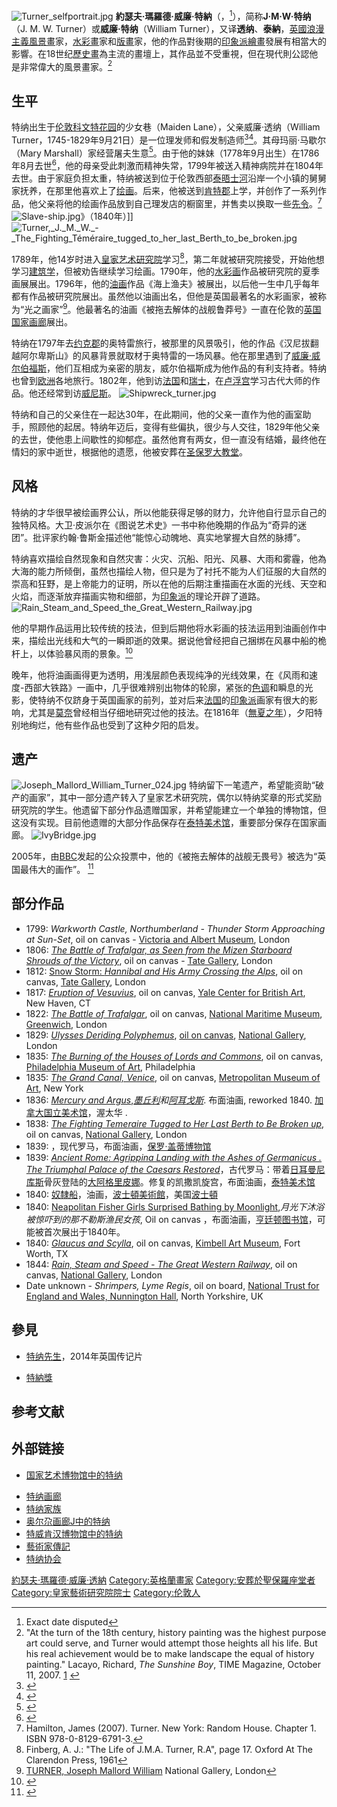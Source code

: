 [[File:Turner_selfportrait.jpg|thumb]]
'''約瑟夫·瑪羅德·威廉·特納'''（{{lang-en|'''Joseph Mallord William Turner'''}}，{{bd|1775年|4月23日|1851年|12月19日|Turner}}<ref>Exact date disputed</ref>），简称'''J·M·W·特纳'''（J. M. W. Turner）或'''威廉·特纳'''（William Turner），又译'''透纳'''、'''泰納'''，[[英國|英國]][[浪漫主義|浪漫主義]][[風景畫|風景畫]]家，[[水彩畫|水彩畫]]家和[[版畫|版畫]]家，他的作品對後期的[[印象派|印象派]][[繪畫|繪畫]]發展有相當大的影響。在18世纪[[歷史畫|歷史畫]]為主流的畫壇上，其作品並不受重視，但在現代則公認他是非常偉大的風景畫家。<ref>"At the turn of the 18th century, history painting was the highest purpose art could serve, and Turner would attempt those heights all his life. But his real achievement would be to make landscape the equal of history painting." Lacayo, Richard, ''The Sunshine Boy'', TIME Magazine, October 11, 2007. [http://www.time.com/time/magazine/article/0,9171,1670528,00.html] {{Wayback|url=http://www.time.com/time/magazine/article/0,9171,1670528,00.html |date=20130824165425 }}</ref>

== 生平 ==
特纳出生于[[伦敦|伦敦]][[科文特花园|科文特花园]]的少女巷（Maiden Lane），父亲威廉·透纳（William Turner，1745-1829年9月21日）是一位理发师和假发制造师<ref name="shanes2008">{{cite book| last=Shanes| first=Eric| title=The life and masterworks of J.M.W. Turner| year=2008| publisher=Parkstone Press| location=New York| isbn=978-1-85995-681-6| edition=4th}}</ref><ref name=dnb>{{cite book| work=[[Oxford_Dictionary_of_National_Biography|Oxford Dictionary of National Biography]]| title=Joseph Mallord William Turner| url=http://www.oxforddnb.com/view/article/27854| first=Luke| last=Herrmann| publisher=Oxford University Press| date=October 2006| access-date=2007-11-30| archive-date=2016-04-13| archive-url=https://web.archive.org/web/20160413073613/http://www.oxforddnb.com/view/article/27854| dead-url=no}}</ref>。其母玛丽·马歇尔（Mary Marshall）家经营屠夫生意<ref name="hamilton2007">{{cite book| last=Hamilton| first=James| title=Turner| year=2007| publisher=Random House| location=New York| isbn=978-0-8129-6791-3| at=Chapter 1| url=https://www.amazon.com/Turner-James-Hamilton/dp/0812967917#reader_0812967917| subscription=yes| access-date=2018-11-24| archive-date=2016-03-15| archive-url=https://web.archive.org/web/20160315074251/http://www.amazon.com/Turner-James-Hamilton/dp/0812967917#reader_0812967917| dead-url=no}}</ref>。由于他的妹妹（1778年9月出生）在1786年8月去世<ref name=bailey>{{cite book| last=Bailey| first=Anthony| title=Standing in the sun: a life of J.M.W. Turner| year=1998| publisher=Pimlico| location=London| isbn=0-7126-6604-4| page=8| url=https://books.google.com/books?id=XGxIAQAAIAAJ&focus=searchwithinvolume&q=mary+ann| subscription=yes| access-date=2018-11-24| archive-date=2020-06-25| archive-url=https://web.archive.org/web/20200625153430/https://books.google.com/books?id=XGxIAQAAIAAJ&focus=searchwithinvolume&q=mary+ann| dead-url=no}}</ref>，他的母亲受此刺激而精神失常，1799年被送入精神病院并在1804年去世。由于家庭负担太重，特纳被送到位于伦敦西部[[泰晤士河|泰晤士河]]沿岸一个小镇的舅舅家抚养，在那里他喜欢上了[[绘画|绘画]]。后来，他被送到[[肯特郡|肯特郡]]上学，并创作了一系列作品，他父亲将他的绘画作品放到自己理发店的橱窗里，并售卖以换取一些[[先令|先令]]。<ref>Hamilton, James (2007). Turner. New York: Random House. Chapter 1. ISBN 978-0-8129-6791-3.</ref>
[[File:Slave-ship.jpg|thumb]]》（1840年）]]
[[File:Turner,_J._M._W._-_The_Fighting_Téméraire_tugged_to_her_last_Berth_to_be_broken.jpg|thumb]]

1789年，他14岁时进入[[皇家艺术研究院|皇家艺术研究院]]学习<ref>Finberg, A. J.: "The Life of J.M.A. Turner, R.A", page 17. Oxford At The Clarendon Press, 1961</ref>，第二年就被研究院接受，开始他想学习[[建筑学|建筑学]]，但被劝告继续学习绘画。1790年，他的[[水彩画|水彩画]]作品被研究院的夏季画展展出。1796年，他的[[油画|油画]]作品《海上渔夫》被展出，以后他一生中几乎每年都有作品被研究院展出。虽然他以油画出名，但他是英国最著名的水彩画家，被称为“光之画家”<ref>[http://www.nationalgallery.org.uk/cgi-bin/WebObjects.dll/CollectionPublisher.woa/wa/artistBiography?artistID=702 TURNER, Joseph Mallord William] {{webarchive|url=https://web.archive.org/web/20071229111600/http://www.nationalgallery.org.uk/cgi-bin/WebObjects.dll/CollectionPublisher.woa/wa/artistBiography?artistID=702 |date=2007-12-29 }} National Gallery, London</ref>。他最著名的油画《被拖去解体的战舰鲁莽号》一直在伦敦的[[英国国家画廊|英国国家画廊]]展出。

特纳在1797年去[[约克郡|约克郡]]的奥特雷旅行，被那里的风景吸引，他的作品《汉尼拔翻越阿尔卑斯山》的风暴背景就取材于奥特雷的一场风暴。他在那里遇到了[[威廉·威尔伯福斯|威廉·威尔伯福斯]]，他们互相成为亲密的朋友，威尔伯福斯成为他作品的有利支持者。特纳也曾到[[欧洲|欧洲]]各地旅行。1802年，他到访[[法国|法国]]和[[瑞士|瑞士]]，在[[卢浮宫|卢浮宫]]学习古代大师的作品。他还经常到访[[威尼斯|威尼斯]]。
[[File:Shipwreck_turner.jpg|thumb]]

特纳和自己的父亲住在一起达30年，在此期间，他的父亲一直作为他的画室助手，照顾他的起居。特纳年迈后，变得有些偏执，很少与人交往，1829年他父亲的去世，使他患上间歇性的抑郁症。虽然他育有两女，但一直没有结婚，最终他在情妇的家中逝世，根据他的遗愿，他被安葬在[[圣保罗大教堂|圣保罗大教堂]]。

== 风格 ==
特纳的才华很早被绘画界公认，所以他能获得足够的财力，允许他自行显示自己的独特风格。大卫·皮派尔在《图说艺术史》一书中称他晚期的作品为“奇异的迷团”。批评家约翰·鲁斯金描述他“能惊心动魄地、真实地掌握大自然的脉搏”。

特纳喜欢描绘自然现象和自然灾害：火灾、沉船、阳光、风暴、大雨和雾霾，他為大海的能力所倾倒，虽然也描绘人物，但只是为了衬托不能为人们征服的大自然的崇高和狂野，是上帝能力的证明，所以在他的后期注重描画在水面的光线、天空和火焰，而逐渐放弃描画实物和细部，为[[印象派|印象派]]的理论开辟了道路。[[File:Rain_Steam_and_Speed_the_Great_Western_Railway.jpg|thumb]]

他的早期作品运用比较传统的技法，但到后期他将水彩画的技法运用到油画创作中来，描绘出光线和大气的一瞬即逝的效果。据说他曾经把自己捆绑在风暴中船的桅杆上，以体验暴风雨的景象。<ref>{{Cite web |url=http://www.tate.org.uk/britain/turner/gallery3d.htm |title=Tate Gallery |access-date=2007-11-30 |archive-url=https://web.archive.org/web/20061117115431/http://www.tate.org.uk/britain/turner/gallery3d.htm |archive-date=2006-11-17 |dead-url=yes }}</ref>

晚年，他将油画画得更为透明，用浅层颜色表现纯净的光线效果，在《风雨和速度-西部大铁路》一画中，几乎很难辨别出物体的轮廓，紧张的[[色调|色调]]和瞬息的光影，使特纳不仅跻身于英国画家的前列，並对后来[[法国|法国]]的[[印象派|印象派]]画家有很大的影响，尤其是[[莫奈|莫奈]]曾经相当仔细地研究过他的技法。在1816年（[[無夏之年|無夏之年]]），夕阳特别地绚烂，他有些作品也受到了这种夕阳的启发。

== 遗产 ==
[[File:Joseph_Mallord_William_Turner_024.jpg|left]]
特纳留下一笔遗产，希望能资助“破产的画家”，其中一部分遗产转入了皇家艺术研究院，偶尔以特纳奖章的形式奖励研究院的学生。他遗留下部分作品遗赠国家，并希望能建立一个单独的博物馆，但这没有实现。目前他遗赠的大部分作品保存在[[泰特美术馆|泰特美术馆]]，重要部分保存在国家画廊。
[[File:IvyBridge.jpg|thumb]]

2005年，由[[BBC|BBC]]发起的公众投票中，他的《被拖去解体的战舰无畏号》被选为“英国最伟大的画作”。
<ref>{{Cite web |url=http://news.bbc.co.uk/1/hi/entertainment/arts/4214824.stm |title=BBC news story |access-date=2007-11-30 |archive-date=2007-03-16 |archive-url=https://web.archive.org/web/20070316081331/http://news.bbc.co.uk/1/hi/entertainment/arts/4214824.stm |dead-url=no }}</ref>

== 部分作品 ==
* 1799: ''Warkworth Castle, Northumberland - Thunder Storm Approaching at Sun-Set'', oil on canvas - [[Victoria_and_Albert_Museum|Victoria and Albert Museum]], London
* 1806: [[:File:Turner,_The_Battle_of_Trafalgar_(1806).jpg|''The Battle of Trafalgar, as Seen from the Mizen Starboard Shrouds of the Victory'']], oil on canvas - [[Tate_Gallery|Tate Gallery]], London
* 1812: [[:File:Joseph_Mallord_William_Turner_081.jpg|Snow Storm: ''Hannibal and His Army Crossing the Alps'']], oil on canvas, [[Tate_Gallery|Tate Gallery]], London
* 1817: [[:File:Ausbruch_des_Vesuvs,_1817.jpg|''Eruption of Vesuvius'']], oil on canvas, [[Yale_Center_for_British_Art|Yale Center for British Art]], New Haven, CT
* 1822: [[The_Battle_of_Trafalgar_(painting)|''The Battle of Trafalgar'']], oil on canvas, [[National_Maritime_Museum|National Maritime Museum]], [[Greenwich|Greenwich]], London
* 1829: ''[[Ulysses_Deriding_Polyphemus|Ulysses Deriding Polyphemus]]'', [https://web.archive.org/web/20071114111945/http://www.nationalgallery.org.uk/cgi-bin/WebObjects.dll/CollectionPublisher.woa/wa/work?workNumber=ng508 oil on canvas], [[National_Gallery,_London|National Gallery]], London
* 1835: [[:File:Turner-The_Burning_of_the_Houses_of_Lords_and_Commons.jpg|''The Burning of the Houses of Lords and Commons'']], oil on canvas, [[Philadelphia_Museum_of_Art|Philadelphia Museum of Art]], Philadelphia
* 1835: [[:File:Turner.grandcanal.750pix.jpg|''The Grand Canal, Venice'']], oil on canvas, [[Metropolitan_Museum_of_Art|Metropolitan Museum of Art]], New York
* 1836: ''[[:File:Mercury_and_Argus.JPG|Mercury and Argus]]'',''[[墨丘利|墨丘利]]和[[阿耳戈斯_(百眼巨人)|阿耳戈斯]]''.  布面油画, reworked 1840. [[加拿大国立美术馆|加拿大国立美术馆]]，渥太华  .
* 1838: [[:File:Turner,_J._M._W._-_The_Fighting_Téméraire_tugged_to_her_last_Berth_to_be_broken.jpg|''The Fighting Temeraire Tugged to Her Last Berth to Be Broken up'']], oil on canvas, [[National_Gallery,_London|National Gallery]], London
* 1839: ''{{tsl|en|Modern Rome – Campo Vaccino|}}''，现代罗马，布面油画，[[保罗·盖蒂博物馆|保罗·盖蒂博物馆]]
* 1839: ''[[:File:Joseph_Mallord_William_Turner_-_Ancient_Rome;_Agrippina_Landing_with_the_Ashes_of_Germanicus.JPG|Ancient Rome: Agrippina Landing with the Ashes of Germanicus . The Triumphal Palace of the Caesars Restored]]''，古代罗马：带着[[日耳曼尼库斯|日耳曼尼库斯]]骨灰登陆的[[大阿格里皮娜|大阿格里皮娜]]。修复的凯撒凯旋宫，布面油画，[[泰特美术馆|泰特美术馆]]
* 1840: [[奴隸船|奴隸船]]，油画，[[波士頓美術館|波士頓美術館]]，美国[[波士頓|波士頓]]
* 1840: [[:File:Turner,_Neapolitan_Fisher_Girls_Surprised_Bathing_by_Moonlight_(1840).jpg|Neapolitan Fisher Girls Surprised Bathing by Moonlight]],''月光下沐浴被惊吓到的那不勒斯渔民女孩'', Oil on canvas ，布面油画，[[亨廷顿图书馆|亨廷顿图书馆]]，可能被首次展出于1840年。
* 1840: ''[https://web.archive.org/web/20131227135846/http://artdaily.com/section/news/index.asp?int_sec=11&int_new=18583 Glaucus and Scylla]'', oil on canvas, [[Kimbell_Art_Museum|Kimbell Art Museum]], Fort Worth, TX
* 1844: [[:File:Turner-rain-steam-and-speed.jpg|''Rain, Steam and Speed - The Great Western Railway'']], oil on canvas, [[National_Gallery,_London|National Gallery]], London
* Date unknown - ''Shrimpers, Lyme Regis'', oil on board, [[Nunnington_Hall|National Trust for England and Wales, Nunnington Hall]], North Yorkshire, UK

== 參見 ==

* [[特纳先生|特纳先生]]，2014年英国传记片

* [[透納獎|特納獎]]

== 参考文献 ==
<references/>

== 外部链接 ==
{{Commons | J. M. W. Turner }}
* [http://www.nga.gov/exhibitions/2007/turner/index.shtm 国家艺术博物馆中的特纳] {{Wayback|url=http://www.nga.gov/exhibitions/2007/turner/index.shtm |date=20071011020856 }}

* [https://web.archive.org/web/20061117115431/http://www.tate.org.uk/britain/turner/gallery3d.htm 特纳画廊]
* [http://www.tate.org.uk/research/researchservices/printrooms/ 特纳家族] {{Wayback|url=http://www.tate.org.uk/research/researchservices/printrooms/ |date=20120327212803 }}
* [http://www.abcgallery.com/T/turner/turner.html 奥尔尕画廊J中的特纳] {{Wayback|url=http://www.abcgallery.com/T/turner/turner.html |date=20180902132658 }}
* [http://www.twickenham-museum.org.uk/detail.asp?ContentID=141 特威肯汉博物馆中的特纳] {{Wayback|url=http://www.twickenham-museum.org.uk/detail.asp?ContentID=141 |date=20150712102824 }}
* [http://www.moreeuw.com/histoire-art/william-turner-biographie.htm 藝術家傳記] {{Wayback|url=http://www.moreeuw.com/histoire-art/william-turner-biographie.htm |date=20200705022755 }}
* [http://www.jmwturner.org 特纳协会] {{Wayback|url=http://www.jmwturner.org/ |date=20171208160222 }}

{{浪漫主義}}
{{Authority control}}
{{DEFAULTSORT:Turner, J. M. W.}}
[[Category:約瑟夫·瑪羅德·威廉·透納|]]
[[Category:英格蘭畫家|Category:英格蘭畫家]]
[[Category:安葬於聖保羅座堂者|Category:安葬於聖保羅座堂者]]
[[Category:皇家藝術研究院院士|Category:皇家藝術研究院院士]]
[[Category:伦敦人|Category:伦敦人]]